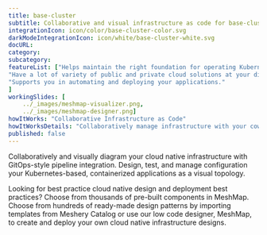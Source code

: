 ```yaml
---
title: base-cluster  
subtitle: Collaborative and visual infrastructure as code for base-cluster
integrationIcon: icon/color/base-cluster-color.svg
darkModeIntegrationIcon: icon/white/base-cluster-white.svg
docURL: 
category: 
subcategory: 
featureList: ["Helps maintain the right foundation for operating Kubernetes.",
"Have a lot of variety of public and private cloud solutions at your disposal.",
"Supports you in automating and deploying your applications."
]
workingSlides: [
    ../_images/meshmap-visualizer.png,
    ../_images/meshmap-designer.png]
howItWorks: "Collaborative Infrastructure as Code"
howItWorksDetails: "Collaboratively manage infrastructure with your coworkers synchronously sharing the same designs."
published: false
---
```

<p>
    
</p>
<p>
    Collaboratively and visually diagram your cloud native infrastructure with GitOps-style pipeline integration. Design, test, and manage configuration your Kubernetes-based, containerized applications as a visual topology.
</p>
<p>
    Looking for best practice cloud native design and deployment best practices? Choose from thousands of pre-built components in MeshMap. Choose from hundreds of ready-made design patterns by importing templates from Meshery Catalog or use our low code designer, MeshMap, to create and deploy your own cloud native infrastructure designs.
</p>